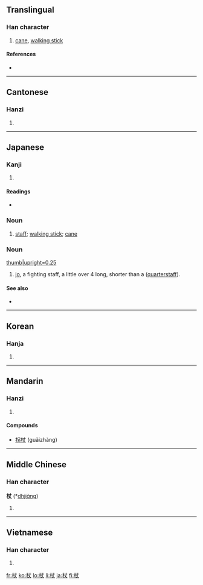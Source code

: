 ==Translingual==

===Han character===
{{Han char|rn=75|rad=木|as=03|sn=7|four=4590<sub>0</sub>|canj=木十大 (DJK)}}

# [[cane]], [[walking stick]]

====References====
* {{Han ref|kx=0512.010|dkj=14469|dj=0897.050|hdz=21159.020|uh=6756|ud=26454|bh=A7FA|bd=43002}}

----

==Cantonese==

===Hanzi===
{{yue-hanzi|jyut=|y=jeung6}}

# {{defn|Cantonese|sort=木03}}

----

==Japanese==

===Kanji===
{{ja-kanji|grade=|rs=木03}}

# {{defn|Japanese}}

====Readings====
* {{ja-readings|on=[[じょう]] (jō)|kun=[[つえ]] (tsue)}}

===Noun===
{{ja-noun|k|hira=つえ|rom=tsue}}

# [[staff]]; [[walking stick]]; [[cane]]

===Noun===
[[Image:Jo.png|thumb|upright=0.25]]
{{ja-noun|k|hira=じょう|rom=jō}}

# [[jo]], a fighting staff, a little over 4 {{term|尺||[[shaku]], about 30 cm or a foot|tr=[[しゃく]], [[shaku]]|lang=ja|sc=Jpan}} long, shorter than a  {{l|en|bo}} ([[quarterstaff]]).

====See also====
*{{term|棒||{{l|en|bo}}|tr=[[ぼう]], [[bō]]|sc=Jpan|lang=ja}}

----

==Korean==

===Hanja===
{{ko-hanja|hangeul=장|eumhun=|rv=jang|mr=chang|y=cang}}

# {{defn|Korean|sort=木03}}

----

==Mandarin==

===Hanzi===
{{cmn-hanzi|pin=[[chī]] ([[chi1]]), [[zhàng]] ([[zhang4]])|wg=ch'ih<sup>1</sup>, chang<sup>4</sup>}}

# {{defn|Mandarin|sort=木03}}

====Compounds====
* [[拐杖]] (guǎizhàng)

----

==Middle Chinese==

===Han character===
'''杖''' (*[[dhjiɑ̌ng]])<!--asterisk indicates that this character appears more than four times in the Tang Dynasty corpus of literature--><!--ɑ̌ is an IPA symbol, and is a different vowel from a-->

# {{defn|Middle Chinese|sort=木03}}

----

==Vietnamese==

===Han character===
{{vi-hantu|[[trượng]], [[rường]]|rs=木03}}

# {{defn|Vietnamese|sort=木03}}

[[fr:杖]]
[[ko:杖]]
[[lo:杖]]
[[li:杖]]
[[ja:杖]]
[[fi:杖]]